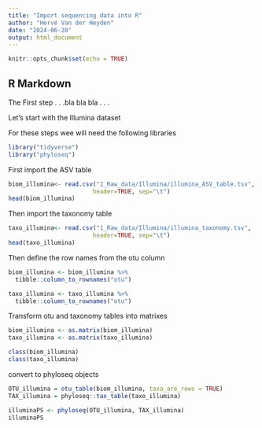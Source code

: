 ```yaml
---
title: "Import sequencing data into R"
author: "Hervé Van der Heyden"
date: "2024-06-20"
output: html_document
---
```


```r
knitr::opts_chunk$set(echo = TRUE)
```

## R Markdown

The First step 
.
.
.bla bla bla 
.
.
.

Let's start with the Illumina dataset

For these steps wee will need the following libraries 
```r
library("tidyverse")
library("phyloseq")
```

First import the ASV table 
```r
biom_illumina<- read.csv("1_Raw_data/Illumina/illumina_ASV_table.tsv", 
                        header=TRUE, sep="\t")
head(biom_illumina)
```

Then import the taxonomy table 
```r
taxo_illumina<- read.csv("1_Raw_data/Illumina/illumina_taxonomy.tsv", 
                        header=TRUE, sep="\t")
head(taxo_illumina)
```

Then define the row names from the otu column
```r
biom_illumina <- biom_illumina %>%
  tibble::column_to_rownames("otu") 

taxo_illumina <- taxo_illumina %>%
  tibble::column_to_rownames("otu") 
```


Transform otu and taxonomy tables into matrixes
```r
biom_illumina <- as.matrix(biom_illumina)
taxo_illumina <- as.matrix(taxo_illumina)

class(biom_illumina)
class(taxo_illumina) 
```

convert to phyloseq objects
```r
OTU_illumina = otu_table(biom_illumina, taxa_are_rows = TRUE)
TAX_illumina = phyloseq::tax_table(taxo_illumina)

illuminaPS <- phyloseq(OTU_illumina, TAX_illumina)
illuminaPS
```


